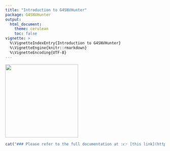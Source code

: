 ```yaml
---
title: "Introduction to G4SNVHunter"
package: G4SNVHunter
output: 
  html_document:
    theme: cerulean
    toc: false
vignette: >
  %\VignetteIndexEntry{Introduction to G4SNVHunter}
  %\VignetteEngine{knitr::rmarkdown}
  %\VignetteEncoding{UTF-8}  
---
```


<img src="images/logo.png" width="230" border="0"/>

```r
cat("### Please refer to the full documentation at :👉 [this link](https://rongxinzh.github.io/G4SNVHunter/G4SNVHunter.html)")
```
